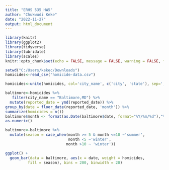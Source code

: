 ```yaml
---
title: "ERHS 535 HW5"
author: "Chukwudi Keke"
date: "2022-11-27"
output: html_document
---
```


```r
library(knitr)
library(ggplot2)
library(tidyverse)
library(lubridate)
library(scales)
knitr::opts_chunk$set(echo = FALSE, message = FALSE, warning = FALSE, fig.width = 12, fig.height = 4, tidy = TRUE)
```

```r
setwd("C:/Users/kekec/Downloads")
homicides<-read_csv("homicide-data.csv")
```

```r
homicides<-unite(homicides, col='city_name', c('city', 'state'), sep=',') 
```

```r
baltimore<-homicides %>%
   filter(city_name == "Baltimore,MD") %>%
  mutate(reported_date = ymd(reported_date)) %>%
group_by(date = floor_date(reported_date, 'month')) %>%
summarize(homicides = n())
baltimore$month <- format(as.Date(baltimore$date, format="%Y/%m/%d"),"%m")%>%
as.numeric()
```

```r
baltimore<-baltimore %>%
  mutate(season = case_when(month >= 5 & month <=10 ~'summer',
                            month <5 ~'winter',
                           month >10 ~ 'winter'))
```

```r
ggplot() + 
  geom_bar(data = baltimore, aes(x = date, weight = homicides, 
          fill = season), bins = 200, binwidth = 20) 

```
